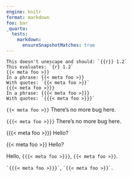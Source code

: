 ```yaml
---
engine: knitr
format: markdown
foo: bar
_quarto:
  tests:
    markdown:
      ensureSnapshotMatches: true
---
```


```
This doesn't unescape and should: `{{r}} 1.2`
This evaluates: `{r} 1.2`
{{< meta foo >}}
In a phrase: {{< meta foo >}}
With quotes: `{{< meta foo >}}`
{{{< meta foo >}}}
In a phrase: {{{< meta foo >}}}
With quotes: `{{{< meta foo >}}}`
```

`{{< meta foo >}}` There's no more bug here.

`{{{< meta foo >}}}` There's no more bug here.

{{{< meta foo >}}} Hello?

{{< meta foo >}} Hello?

Hello, `{{{< meta foo >}}}`, `{{< meta foo >}}`.

`` `{{{< meta foo >}}}` ``, `` `{{< meta foo >}}` ``.